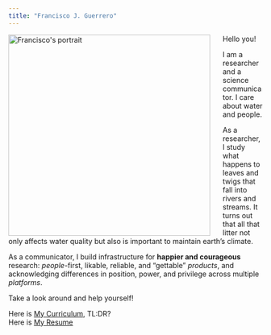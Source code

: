 ```yaml
---
title: "Francisco J. Guerrero"
---
```


```{=html}
<style>
body {
  background-image: url('river_aerial_view_2.png');
}
</style>
```
<img src="guerrero_fj_3.png" alt="Francisco&apos;s portrait" style="float: left; margin: 0 25px 0 0;" width="400"/>

Hello you!

I am a researcher and a science communicator. I care about water and people.

As a researcher, I study what happens to leaves and twigs that fall into rivers and streams. It turns out that all that litter not only affects water quality but also is important to maintain earth's climate.

As a communicator, I build infrastructure for **happier and courageous** research: *people*-first, likable, reliable, and "gettable" *products*, and acknowledging differences in position, power, and privilege across multiple *platforms*.

Take a look around and help yourself!

Here is [My Curriculum](https://github.com/guerrero-fj/my-website/blob/main/Spring_22_Guerrero_CV.pdf), TL:DR?\
Here is [My Resume](https://github.com/guerrero-fj/my-website/blob/main/guerrero_2022_summer_resume.pdf)
